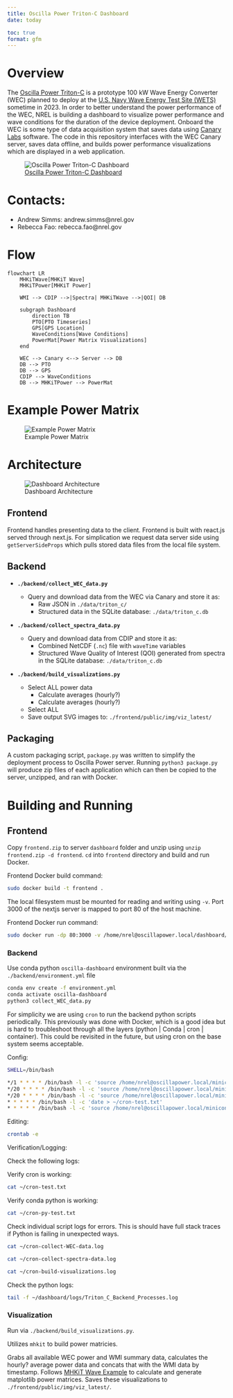 ```yaml
---
title: Oscilla Power Triton-C Dashboard
date: today

toc: true
format: gfm
---
```



# Overview

The [Oscilla Power Triton-C](https://www.oscillapower.com/triton-c) is a prototype 100 kW Wave Energy Converter (WEC) planned to deploy at the [U.S. Navy Wave Energy Test Site (WETS)](https://tethys.pnnl.gov/project-sites/us-navy-wave-energy-test-site-wets#:~:text=deploying%20at%20WETS.-,Location,'ahu%2C%20Hawai'i.) sometime in 2023. In order to better understand the power performance of the WEC, NREL is building a dashboard to visualize power performance and wave conditions for the duration of the device deployment. Onboard the WEC is some type of data acquisition system that saves data using [Canary Labs](https://www.canarylabs.com/) software. The code in this repository interfaces with the WEC Canary server, saves data offline, and builds power performance visualizations which are displayed in a web application.

![[Oscilla Power Triton-C Dashboard](http://10.1.10.29/)](./docs/img/dashboard_above_the_fold.png)

# Contacts:

- Andrew Simms: andrew.simms@nrel.gov
- Rebecca Fao: rebecca.fao@nrel.gov

# Flow

```mermaid
flowchart LR
    MHKiTWave[MHKiT Wave]
    MHKiTPower[MHKiT Power]

    WMI --> CDIP -->|Spectra| MHKiTWave -->|QOI| DB

    subgraph Dashboard
        direction TB
        PTO[PTO Timeseries]
        GPS[GPS Location]
        WaveConditions[Wave Conditions]
        PowerMat[Power Matrix Visualizations]
    end

    WEC --> Canary <--> Server --> DB
    DB --> PTO
    DB --> GPS
    CDIP --> WaveConditions
    DB --> MHKiTPower --> PowerMat

```

# Example Power Matrix

![Example Power Matrix](./frontend/public/img/pto_2_pm_mean_latest.svg)

# Architecture

![Dashboard Architecture](docs/img/architecture.png)

## Frontend

Frontend handles presenting data to the client. Frontend is built with react.js served through next.js. For simplication we request data server side using `getServerSideProps` which pulls stored data files from the local file system.

## Backend

- **`./backend/collect_WEC_data.py`**

  - Query and download data from the WEC via Canary and store it as:
    - Raw JSON in `./data/triton_c/`
    - Structured data in the SQLite database: `./data/triton_c.db`

- **`./backend/collect_spectra_data.py`**

  - Query and download data from CDIP and store it as:
    - Combined NetCDF (`.nc`) file with `waveTime` variables
    - Structured Wave Quality of Interest (QOI) generated from spectra in the SQLite database: `./data/triton_c.db`

- **`./backend/build_visualizations.py`**
  - Select ALL power data
    - Calculate averages (hourly?)
    - Calculate averages (hourly?)
  - Select ALL
  - Save output SVG images to: `./frontend/public/img/viz_latest/`

## Packaging

A custom packaging script, `package.py` was written to simplify the deployment process to Oscilla Power server. Running `python3 package.py` will produce zip files of each application which can then be copied to the server, unzipped, and ran with Docker.

# Building and Running

## Frontend

Copy `frontend.zip` to server `dashboard` folder and unzip using `unzip frontend.zip -d frontend`. `cd` into `frontend` directory and build and run Docker.

Frontend Docker build command:

```sh
sudo docker build -t frontend .
```

The local filesystem must be mounted for reading and writing using `-v`. Port 3000 of the nextjs server is mapped to port 80 of the host machine.

Frontend Docker run command:

```sh
sudo docker run -dp 80:3000 -v /home/nrel@oscillapower.local/dashboard/data:/home/nrel@oscillapower.local/dashboard/data frontend
```

### Backend

Use conda python `oscilla-dashboard` environment built via the `./backend/environment.yml` file

```sh
conda env create -f environment.yml
conda activate oscilla-dashboard
python3 collect_WEC_data.py
```

For simplicity we are using `cron` to run the backend python scripts periodically. This previously
was done with Docker, which is a good idea but is hard to troubleshoot through all the layers
(python | Conda | cron | container). This could be revisited in the future, but using cron on the
base system seems acceptable.

Config:

```sh
SHELL=/bin/bash

*/1 * * * * /bin/bash -l -c 'source /home/nrel@oscillapower.local/miniconda3/etc/profile.d/conda.sh && conda activate oscilla-dashboard && python3 /home/nrel@oscillapower.local/dashboard/backend/collect_WEC_data.py >> ~/cron-collect-WEC-data.log 2>&1'
*/20 * * * * /bin/bash -l -c 'source /home/nrel@oscillapower.local/miniconda3/etc/profile.d/conda.sh && conda activate oscilla-dashboard && python3 /home/nrel@oscillapower.local/dashboard/backend/collect_spectra_data.py >> ~/cron-collect-spectra-data.log 2>&1'
*/20 * * * * /bin/bash -l -c 'source /home/nrel@oscillapower.local/miniconda3/etc/profile.d/conda.sh && conda activate oscilla-dashboard && python3 /home/nrel@oscillapower.local/dashboard/backend/build_visualizations.py >> ~/cron-build-visualizations.log 2>&1'
* * * * * /bin/bash -l -c 'date > ~/cron-test.txt'
* * * * * /bin/bash -l -c 'source /home/nrel@oscillapower.local/miniconda3/etc/profile.d/conda.sh && conda activate oscilla-dashboard && which python3 > ~/cron-py-test.txt'

```

Editing:

```sh
crontab -e
```

Verification/Logging:

Check the following logs:

Verify cron is working:

```sh
cat ~/cron-test.txt
```

Verify conda python is working:

```sh
cat ~/cron-py-test.txt
```

Check individual script logs for errors. This is should have full stack traces if Python is failing
in unexpected ways.

```sh
cat ~/cron-collect-WEC-data.log
```

```sh
cat ~/cron-collect-spectra-data.log
```

```sh
cat ~/cron-build-visualizations.log
```

Check the python logs:

```sh
tail -f ~/dashboard/logs/Triton_C_Backend_Processes.log
```

### Visualization

Run via `./backend/build_visualizations.py`.

Utilizes `mhkit` to build power matricies.

Grabs all available WEC power and WMI summary data, calculates the hourly? average power data and
concats that with the WMI data by timestamp. Follows [MHKiT Wave Example](https://mhkit-software.github.io/MHKiT/wave_example.html) to calculate and generate matplotlib power matrices. Saves these visualizations to `./frontend/public/img/viz_latest/`.
